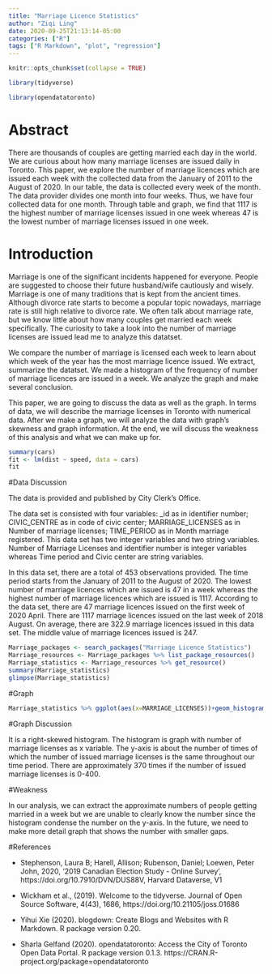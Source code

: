 ```yaml
---
title: "Marriage Licence Statistics"
author: "Ziqi Ling"
date: 2020-09-25T21:13:14-05:00
categories: ["R"]
tags: ["R Markdown", "plot", "regression"]
---
```


```r

knitr::opts_chunk$set(collapse = TRUE)

library(tidyverse)

library(opendatatoronto)
```

# Abstract

There are thousands of couples are getting married each day in the world. We are curious about how many marriage licenses are issued daily in Toronto. This paper, we explore the number of  marriage licences which are issued each week with the collected data from the January of 2011 to the August of 2020. In our table, the data is collected every week of the month. The data provider divides one month into four weeks. Thus, we have four collected data for one month. Through table and graph, we find that 1117 is the highest number of marriage licenses issued in one week whereas 47 is the lowest number of marriage licenses issued in one week.

# Introduction 

Marriage is one of the significant incidents happened for everyone. People are suggested to choose their future husband/wife cautiously and wisely. Marriage is one of many traditions that is kept from the ancient times. Although divorce rate starts to become a popular topic nowadays, marriage rate is still high relative to divorce rate. We often talk about marriage rate, but we know little about how many couples get married each week specifically. The curiosity to take a look into the number of marriage licenses are issued lead me to analyze this datatset.  

We compare the number of marriage is licensed each week to learn about which week of the year has the most marriage licence issued. We extract, summarize the datatset. We made a histogram of the frequency of number of marriage licences are issued in a week. We analyze the graph and make several conclusion.

This paper, we are going to discuss the data as well as the graph. In terms of data, we will describe the marriage licenses in Toronto with numerical data. After we make a graph, we will analyze the data with graph's skewness and graph information. At the end, we will discuss the weakness of this analysis and what we can make up for. 



```r
summary(cars)
fit <- lm(dist ~ speed, data = cars)
fit
```

#Data Discussion

The data is provided and published by City Clerk's Office. 

The data set is consisted with four variables: _id as in identifier number; CIVIC_CENTRE as in code of civic center; MARRIAGE_LICENSES as in Number of marriage licenses; TIME_PERIOD as in Month marriage registered. This data set has two integer variables and two string variables. Number of Marriage Licenses and identifier number is integer variables whereas Time period and Civic center are string variables.

In this data set, there are a total of 453 observations provided. The time period starts from the January of 2011 to the August of 2020. The lowest number of marriage licences which are issued is 47 in a week whereas the highest number of marriage licences which are issued is 1117. According to the data set, there are 47 marriage licences issued on the first week of 2020 April. There are 1117 marriage licences issued on the last week of 2018 August. On average, there are 322.9 marriage licences issued in this data set. The middle value of marriage licences issued is 247. 

```r

Marriage_packages <- search_packages("Marriage Licence Statistics")
Marriage_resources <- Marriage_packages %>% list_package_resources()
Marriage_statistics <- Marriage_resources %>% get_resource()
summary(Marriage_statistics)
glimpse(Marriage_statistics)

```

#Graph 
```r

Marriage_statistics %>% ggplot(aes(x=MARRIAGE_LICENSES))+geom_histogram(color='grey', fill= 'pink', bins = 10)

```

#Graph Discussion 

It is a right-skewed histogram. The histogram is graph with number of marriage licenses as x variable. The y-axis is about the number of times of which the number of issued marriage licenses is the same throughout our time period. There are approximately 370 times if the number of issued marriage licenses is 0-400.

#Weakness

In our analysis, we can extract the approximate numbers of people getting married in a week but we are unable to clearly know the number since the histogram condense the number on the y-axis. In the future, we need to make more detail graph that shows the number with smaller gaps.

#References

- Stephenson, Laura B; Harell, Allison; Rubenson, Daniel; Loewen, Peter John, 2020, '2019 Canadian Election Study - Online Survey', https://doi.org/10.7910/DVN/DUS88V, Harvard Dataverse, V1

-  Wickham et al., (2019). Welcome to the tidyverse. Journal of Open Source Software, 4(43), 1686, https://doi.org/10.21105/joss.01686

- Yihui Xie (2020). blogdown: Create Blogs and Websites with R
  Markdown. R package version 0.20.
  
- Sharla Gelfand (2020). opendatatoronto: Access the City of Toronto Open Data Portal. R package version 0.1.3. https://CRAN.R-project.org/package=opendatatoronto
